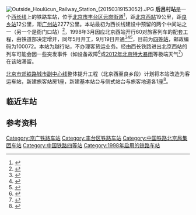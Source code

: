 {{Refimprove|time=2015-01-25T05:44:56+00:00}}
{{Infobox station
|name = 后吕村站
|eng_name = Houlücun Railway Station
|symbol_right = {{rint|cn|rail}}
|image = Houlücun Railway Station (20160428100851).jpg
|caption = 后吕村站，位于轨道东侧
|other_name = 吕村站<ref>{{cite news|url=http://news.sina.com.cn/s/2002-06-03/0947594315.html|title=为居民创造安宁环境 北京城区将限制火车鸣笛|publisher=[[新华网|新华网]]|date=2002-06-03|accessdate=2015-04-04|archive-date=2019-07-25|archive-url=https://web.archive.org/web/20190725074422/http://news.sina.com.cn/s/2002-06-03/0947594315.html|dead-url=no}}</ref>
|country = 
|borough = 
|address = [[北京市|北京市]][[丰台区|丰台区]][[云岗街道|云岗街道]]张家坟村委会吕村
|coordinates = {{coord|39|49|50|N|116|09|54|E|display=inline,title}}
|elevation = 
|owned = [[中国铁路北京局集团有限公司|中国铁路北京局集团有限公司]]北京车务段
|operator = [[File:China_Railways.svg|16px]] [[中国铁路|中国铁路]]
|lines = [[西长铁路|西长铁路]]（西长联络线）
|distance = 
|platform = 1座[[側式月台|側式月台]]
|tracks = 4
|connections = 
|structure = 地面车站
|hall = 
|depth = 
|levels = 
|interchange = 
|exits = 
|architect = 
|architectural_style = 
|colour = 
|type = 越行站
|status = 
|code = 21146<ref>{{cite web|url=http://hyfw.12306.cn/hyinfo/action/FwcszsAction_index?type=1|title=营业站服务信息查询|publisher=[[中国铁路客户服务中心|中国铁路客户服务中心]]|accessdate=2017-03-25|archive-date=2016-11-06|archive-url=https://web.archive.org/web/20161106075157/http://hyfw.12306.cn/hyinfo/action/FwcszsAction_index?type=1|dead-url=no}}</ref><ref>{{cite book|author=铁道部电子计算技术中心, 铁道部运输局|title=铁路车站站名代码表：TMIS使用|publisher=中国铁道出版社|location=北京|year=1998|isbn=9787113030995|pages=37}}</ref>
|commercial_code = HIP<ref>{{cite book|author=[[中华人民共和国铁道部|中华人民共和国铁道部]]|title=铁路电报站名略号（2012）|publisher=中国铁道出版社|location=北京|year=2012|unified=15113·3468|pages=51}}</ref>
|pinyin_code = HLC
|classification = [[四等站_(中国大陆)|四等站]]
|website = 
|built = 1998年5月
|opened = 1998年9月19日
|rebuilt = 
|electrified = 
|passengers = 
|trains = 
|station_hours = 
|hours = 
|first = 
|last = 
|route_map = {{BS-map|inline=1|map={{北京铁路车站RDT|后吕村站}} }}
}}
[[File:Outside_Houlücun_Railway_Station_(20150319153052).JPG|thumb]]
'''后吕村站'''是一个[[西长线|西长线]]上的铁路车站，位于[[北京市|北京市]][[丰台区|丰台区]][[云岗街道|云岗街道]]<ref>{{cite web|url=http://www.bjft.gov.cn/ftq/zfwj/202104/afa7efe3b26a4f69ae22e230954171cd.shtml|title=北京市丰台区人民政府关于变更部分行政区划的通告（丰政发〔2021〕3号）|publisher=丰台区民政局|date=2021-04-11|accessdate=2021-06-26|archive-date=2021-06-26|archive-url=https://web.archive.org/web/20210626155352/http://www.bjft.gov.cn/ftq/zfwj/202104/afa7efe3b26a4f69ae22e230954171cd.shtml|dead-url=no}}</ref>，距[[北京西站|北京西站]]19公里，距[[良乡站|良乡站]]12公里，距[[广州站|广州站]]2277公里。本站最初为西长线建设中预留的两个中间站之一（另一个是衙门口站）<ref name="crbj8804">{{cite book|author=《北京铁路局志》编纂委员会|title=北京铁路局志（1988–2004）|publisher=方志出版社|year=2006|isbn=7-80192-798-2}}</ref>{{rp|171}}，1998年3月因应北京西站开行60对旅客列车的配套工程，由铁道部决定增开，同年5月开工，9月19日开通<ref name="jjnj1999-xu">{{cite journal|author=徐炎芳|title=新运行图配套工程|journal=北京铁路局年鉴|year=1999|issn=1006-2734|publisher=北京铁路年鉴社|pages=123}}</ref><ref>{{cite journal|author=高俊岩; 贾振玉|title=重点工程建设情况|journal=北京铁路局年鉴|year=1999|issn=1006-2734|publisher=北京铁路年鉴社|pages=112}}</ref><ref>{{cite journal|author=赵廉|title=后吕村站开通|journal=北京铁路分局年鉴|year=1999|isbn=7-113-03530-2|publisher=中国铁道出版社|pages=210}}</ref>，目前为[[四等站|四等站]]，邮政编码为100072。本站为越行站，不办理客货运业务。经由西长铁路进出北京西站的列车可能会因一些突发事件（如设备故障<ref>{{cite news|url=http://news.xinhuanet.com/2010-10/20/c_12682076.htm|title=因设备故障造成北京西站10列车晚点|publisher=新华网|date=2010-10-20|accessdate=2015-01-25|archive-date=2010-10-24|archive-url=https://web.archive.org/web/20101024112839/http://news.xinhuanet.com/2010-10/20/c_12682076.htm|dead-url=no}}</ref>或[[2012年北京特大暴雨|2012年北京特大暴雨]]等极端天气<ref>{{cite news|url=http://www.radioluoyang.com/xwpv/online/201207/63588.html|title=暴雨逼停列车13小时  我市乘务人员温馨服务暖人心|publisher=洛阳人民广播电台|date=2012-07-23|accessdate=2015-01-25|archive-url=https://web.archive.org/web/20160304132333/http://www.radioluoyang.com/xwpv/online/201207/63588.html|archive-date=2016-03-04|dead-url=yes}}</ref>）在该站滞留。

[[北京市郊铁路城市副中心线|北京市郊铁路城市副中心线]]整体提升工程（北京西至良乡段）计划将本站改造为客运车站，新建旅客站房1座，新建基本站台与侧式站台与旅客地道各1座<ref>{{cite web|url=http://bmilpc.com/zh/files/file/20220617/20220617172235_140.pdf|title=市郊铁路城市副中心线整体提升工程（北京西至良乡段）环境影响报告书（征求意见稿）|publisher=北京市劳保所科技发展有限责任公司|date=2022-06-17|accessdate=2022-06-20}}</ref>。

==临近车站==
{{start rail box|[[中国铁路|中国铁路]]}}
{{s-inop|[[北京西站|北京西站]]|本线起点}}
{{s-line|[[西良铁路|西良铁路]]<br />← 19km 后吕村站 12km →|[[京广铁路|京广铁路]]西长联络线}}
{{s-inop|[[良乡站|良乡站]]<br /><small>经长阳村线路所</small>|京广线[[广州站|广州]]方向}}
{{end box}}

==参考资料==
{{reflist}}
{{Commons category|Houlücun Railway Station}}

{{京广铁路}}
{{北京铁路车站}}

[[Category:京广铁路车站|Category:京广铁路车站]]
[[Category:丰台区铁路车站|Category:丰台区铁路车站]]
[[Category:中国铁路北京局集团车站|Category:中国铁路北京局集团车站]]
[[Category:中国铁路四等站|Category:中国铁路四等站]]
[[Category:1998年启用的铁路车站|Category:1998年启用的铁路车站]]